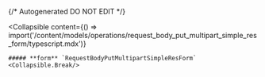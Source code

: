 {/* Autogenerated DO NOT EDIT  */}

<Collapsible
    content={() => import('/content/models/operations/request_body_put_multipart_simple_res_form/typescript.mdx')}
>
    ##### **form** `RequestBodyPutMultipartSimpleResForm`
    <Collapsible.Break/>
</Collapsible>

